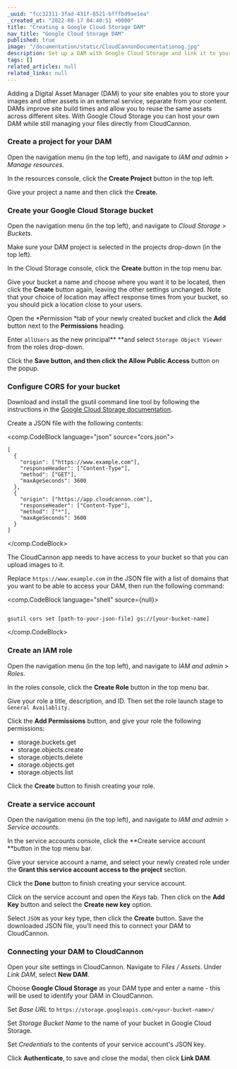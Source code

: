 ```yaml
---
_uuid: "fcc32311-3fad-431f-8521-bfffbd9ae1ea"
_created_at: "2022-08-17 04:40:51 +0000"
title: "Creating a Google Cloud Storage DAM"
nav_title: "Google Cloud Storage DAM"
published: true
image: "/documentation/static/CloudCannonDocumentationog.jpg"
description: Set up a DAM with Google Cloud Storage and link it to your CloudCannon Organization
tags: []
related_articles: null
related_links: null
---
```


Adding a Digital Asset Manager (DAM) to your site enables you to store your images and other assets in an external service, separate from your content. DAMs improve site build times and allow you to reuse the same assets across different sites. With Google Cloud Storage you can host your own DAM while still managing your files directly from CloudCannon.

### Create a project for your DAM

Open the navigation menu (in the top left), and navigate to *IAM and admin &gt; Manage resources.*

In the resources console, click the **Create Project** button in the top left.

Give your project a name and then click the **Create.**

### Create your Google Cloud Storage bucket

Open the navigation menu (in the top left), and navigate to *Cloud Storage &gt; Buckets.*

Make sure your DAM project is selected in the projects drop-down (in the top left).

In the Cloud Storage console, click the **Create** button in the top menu bar.

Give your bucket a name and choose where you want it to be located, then click the **Create** button again, leaving the other settings unchanged. Note that your choice of location may affect response times from your bucket, so you should pick a location close to your users.

Open the *Permission *tab of your newly created bucket and click the **Add** button next to the **Permissions** heading.

Enter `allUsers` as the new principal** **and select `Storage Object Viewer` from the roles drop-down.

Click the **Save **button, and then click the** Allow Public Access** button on the popup.

### Configure CORS for your bucket

Download and install the gsutil command line tool by following the instructions in the [Google Cloud Storage documentation](https://cloud.google.com/storage/docs/gsutil_install).

Create a JSON file with the following contents:



<comp.CodeBlock language="json" source="cors.json">
```
[
  {
    "origin": ["https://www.example.com"],
    "responseHeader": ["Content-Type"],
    "method": ["GET"],
    "maxAgeSeconds": 3600
  },
  {
    "origin": ["https://app.cloudcannon.com"],
    "responseHeader": ["Content-Type"],
    "method": ["*"],
    "maxAgeSeconds": 3600
  }
]
```
</comp.CodeBlock>

The CloudCannon app needs to have access to your bucket so that you can upload images to it.

Replace `https://www.example.com` in the JSON file with a list of domains that you want to be able to access your DAM, then run the following command:

<comp.CodeBlock language="shell" source={null}>
```

gsutil cors set [path-to-your-json-file] gs://[your-bucket-name]
```
</comp.CodeBlock>

### Create an IAM role

Open the navigation menu (in the top left), and navigate to *IAM and admin &gt; Roles*.

In the roles console, click the **Create Role** button in the top menu bar.

Give your role a title, description, and ID. Then set the role launch stage to `General Availablity.`

Click the **Add Permissions** button, and give your role the following permissions:

* storage.buckets.get
* storage.objects.create
* storage.objects.delete
* storage.objects.get
* storage.objects.list

Click the **Create** button to finish creating your role.

### Create a service account

Open the navigation menu (in the top left), and navigate to *IAM and admin &gt; Service accounts.*

In the service accounts console, click the **Create service account **button in the top menu bar.

Give your service account a name, and select your newly created role under the **Grant this service account access to the project** section.

Click the **Done** button to finish creating your service account.

Click on the service account and open the *Keys* tab. Then click on the **Add Key** button and select the **Create new key** option.

Select `JSON` as your key type, then click the **Create** button. Save the downloaded JSON file, you’ll need this to connect your DAM to CloudCannon.

### Connecting your DAM to CloudCannon

Open your site settings in CloudCannon. Navigate to *Files* */* *Assets*. Under *Link DAM*, select **New DAM**.

Choose **Google Cloud Storage** as your DAM type and enter a name - this will be used to identify your DAM in CloudCannon.

Set *Base URL* to `https://storage.googleapis.com/<your-bucket-name>/`

Set *Storage Bucket Name* to the name of your bucket in Google Cloud Storage.

Set *Credentials* to the contents of your service account's JSON key.

Click **Authenticate**, to save and close the modal, then click **Link DAM**.
